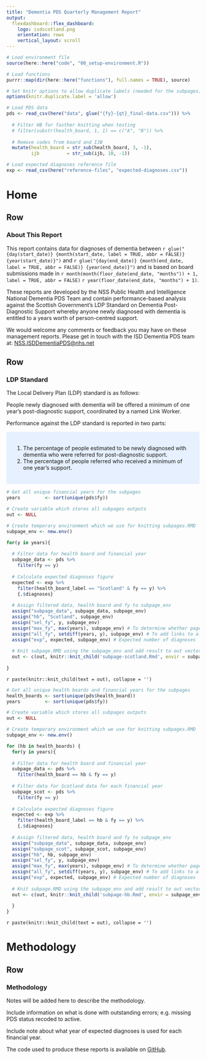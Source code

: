 ```yaml
---
title: "Dementia PDS Quarterly Management Report"
output: 
  flexdashboard::flex_dashboard:
    logo: isdscotland.png
    orientation: rows
    vertical_layout: scroll
---
```


```r

# Load environment file
source(here::here("code", "00_setup-environment.R"))

# Load functions
purrr::map(dir(here::here("functions"), full.names = TRUE), source)

# Set knitr options to allow duplicate labels (needed for the subpages)
options(knitr.duplicate.label = 'allow')

# Load PDS data
pds <- read_csv(here("data", glue("{fy}-{qt}_final-data.csv"))) %>%
  
  # Filter HB for fasther knitting when testing
  # filter(substr(health_board, 1, 1) == c("A", "B")) %>%
  
  # Remove codes from board and IJB
  mutate(health_board = str_sub(health_board, 3, -1),
         ijb          = str_sub(ijb, 10, -1))

# Load expected diagnoses reference file
exp <- read_csv(here("reference-files", "expected-diagnoses.csv"))

```

Home
=================================================

Row
-------------------------------------------------

### About This Report

This report contains data for diagnoses of dementia between `r glue("{day(start_date)} {month(start_date, label = TRUE, abbr = FALSE)} {year(start_date)}")` and `r glue("{day(end_date)} {month(end_date, label = TRUE, abbr = FALSE)} {year(end_date)}")` and is based on board submissions made in `r month(month(floor_date(end_date, "months")) + 1, label = TRUE, abbr = FALSE)` `r year(floor_date(end_date, "months") + 1)`.

These reports are developed by the NSS Public Health and Intelligence National Dementia PDS Team and contain performance-based analysis against the Scottish Government's LDP Standard on Dementia Post-Diagnostic Support whereby anyone newly diagnosed with dementia is entitled to a years worth of person-centred support.

We would welcome any comments or feedback you may have on these management reports. Please get in touch with the ISD Dementia PDS team at: [NSS.ISDDementiaPDS@nhs.net](mailto:NSS.ISDDementiaPDS@nhs.net)


Row
-------------------------------------------------

### LDP Standard

The Local Delivery Plan (LDP) standard is as follows:

People newly diagnosed with dementia will be offered a minimum of one year’s post-diagnostic support, coordinated by a named Link Worker.

Performance against the LDP standard is reported in two parts:

<style>
div.blue { background-color:#e6f0ff; border-radius: 5px; padding: 20px;}
</style>
<div class = "blue">

1. The percentage of people estimated to be newly diagnosed with dementia who were referred for post-diagnostic support.
2. The percentage of people referred who received a minimum of one year’s support.

</div>


<!-- Scotland -->

```r

# Get all unique financial years for the subpages
years         <- sort(unique(pds$fy))

# Create variable which stores all subpages outputs
out <- NULL

# Create temporary environment which we use for knitting subpages.RMD 
subpage_env <- new.env()

for(y in years){
    
  # Filter data for health board and financial year
  subpage_data <- pds %>% 
    filter(fy == y)
  
  # Calculate expected diagnoses figure
  expected <- exp %>%
    filter(health_board_label == "Scotland" & fy == y) %>%
    {.$diagnoses}
  
  # Assign filtered data, health board and fy to subpage_env 
  assign("subpage_data", subpage_data, subpage_env)
  assign("hb", "Scotland", subpage_env)
  assign("sel_fy", y, subpage_env)
  assign("max_fy", max(years), subpage_env) # To determine whether page is hidden
  assign("all_fy", setdiff(years, y), subpage_env) # To add links to all FY pages
  assign("exp", expected, subpage_env) # Expected number of diagnoses
  
  # Knit subpage.RMD using the subpage_env and add result to out vector
  out <- c(out, knitr::knit_child('subpage-scotland.Rmd', envir = subpage_env))
    
}
```

`r paste(knitr::knit_child(text = out), collapse = '')`


<!-- HEALTH BOARDS -->

```r

# Get all unique health boards and financial years for the subpages
health_boards <- sort(unique(pds$health_board))
years         <- sort(unique(pds$fy))

# Create variable which stores all subpages outputs
out <- NULL

# Create temporary environment which we use for knitting subpages.RMD 
subpage_env <- new.env()

for (hb in health_boards) {
  for(y in years){
    
  # Filter data for health board and financial year
  subpage_data <- pds %>% 
    filter(health_board == hb & fy == y)
  
  # Filter data for Scotland data for each financial year
  subpage_scot <- pds %>%
    filter(fy == y)
  
  # Calculate expected diagnoses figure
  expected <- exp %>%
    filter(health_board_label == hb & fy == y) %>%
    {.$diagnoses}
  
  # Assign filtered data, health board and fy to subpage_env 
  assign("subpage_data", subpage_data, subpage_env)
  assign("subpage_scot", subpage_scot, subpage_env)
  assign("hb", hb, subpage_env)
  assign("sel_fy", y, subpage_env)
  assign("max_fy", max(years), subpage_env) # To determine whether page is hidden
  assign("all_fy", setdiff(years, y), subpage_env) # To add links to all FY pages
  assign("exp", expected, subpage_env) # Expected number of diagnoses
  
  # Knit subpage.RMD using the subpage_env and add result to out vector
  out <- c(out, knitr::knit_child('subpage-hb.Rmd', envir = subpage_env))
    
  }
}
```

`r paste(knitr::knit_child(text = out), collapse = '')`


Methodology
=================================================

Row
-------------------------------------------------

### Methodology

Notes will be added here to describe the methodology.

Include information on what is done with outstanding errors; e.g. missing PDS status recoded to active.

Include note about what year of expected diagnoses is used for each financial year.

The code used to produce these reports is available on [GitHub](https://github.com/alicebyers5/dementia-pds).
